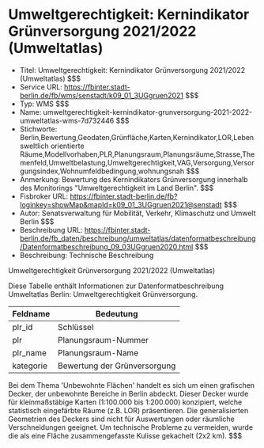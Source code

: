 # Umweltgerechtigkeit: Kernindikator Grünversorgung 2021/2022 (Umweltatlas)
- Titel: Umweltgerechtigkeit: Kernindikator Grünversorgung 2021/2022 (Umweltatlas) $$$
- Service URL: https://fbinter.stadt-berlin.de/fb/wms/senstadt/k09_01_3UGgruen2021 $$$
- Typ: WMS $$$
- Name: umweltgerechtigkeit-kernindikator-grunversorgung-2021-2022-umweltatlas-wms-7d732446 $$$
- Stichworte: Berlin,Bewertung,Geodaten,Grünfläche,Karten,Kernindikator,LOR,Lebensweltlich orientierte Räume,Modellvorhaben,PLR,Planungsraum,Planungsräume,Strasse,Themenfeld,Umweltbelastung,Umweltgerechtigkeit,VAG,Versorgung,Versorgungsindex,Wohnumfeldbedingung,wohnungsnah $$$
- Anmerkung: Bewertung des Kernindikators Grünversorgung innerhalb des Monitorings "Umweltgerechtigkeit im Land Berlin". $$$
- Fisbroker URL: https://fbinter.stadt-berlin.de/fb?loginkey=showMap&mapId=k09_01_3UGgruen2021@senstadt $$$
- Autor: Senatsverwaltung für Mobilität, Verkehr, Klimaschutz und Umwelt Berlin $$$
- Beschreibung URL: https://fbinter.stadt-berlin.de/fb_daten/beschreibung/umweltatlas/datenformatbeschreibung/Datenformatbeschreibung_09_03UGgruen2020.html $$$
- Beschreibung: Technische Beschreibung 

Umweltgerechtigkeit Grünversorgung 2021/2022 (Umweltatlas)

Diese Tabelle enthält Informationen zur Datenformatbeschreibung Umweltatlas Berlin: Umweltgerechtigkeit Grünversorgung.

| Feldname  | Bedeutung                    |
| --------- | ---------------------------- |
| plr\_id   | Schlüssel                    |
| plr       | Planungsraum-Nummer          |
| plr\_name | Planungsraum-Name            |
| kategorie | Bewertung der Grünversorgung |

Bei dem Thema 'Unbewohnte Flächen' handelt es sich um einen grafischen Decker, der unbewohnte Bereiche in Berlin abdeckt. Dieser Decker wurde für kleinmaßstäbige Karten (1:100.000 bis 1:200.000) konzipiert, welche statistisch eingefärbte Räume (z.B. LOR) präsentieren. Die generalisierten Geometrien des Deckers sind nicht für Auswertungen oder räumliche Verschneidungen geeignet. Um technische Probleme zu vermeiden, wurde die als eine Fläche zusammengefasste Kulisse gekachelt (2x2 km). $$$
